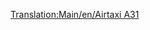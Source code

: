 [[Translation:Main/en/Airtaxi A31]]
{{Template:Aircraft|Cost=38.964 (77,928)
|Speed=947 kph (592 MPH)
|Annual=6.187 (12,374)
|Designed=1982
|Lifespan=24
|Capacity=210 passengers & 25 bags of mail
|Description=Standard jet plane, large airports preferred.
|Real-lifeWikilink=Airbus A310
|Real-life=Airbus A310
}}